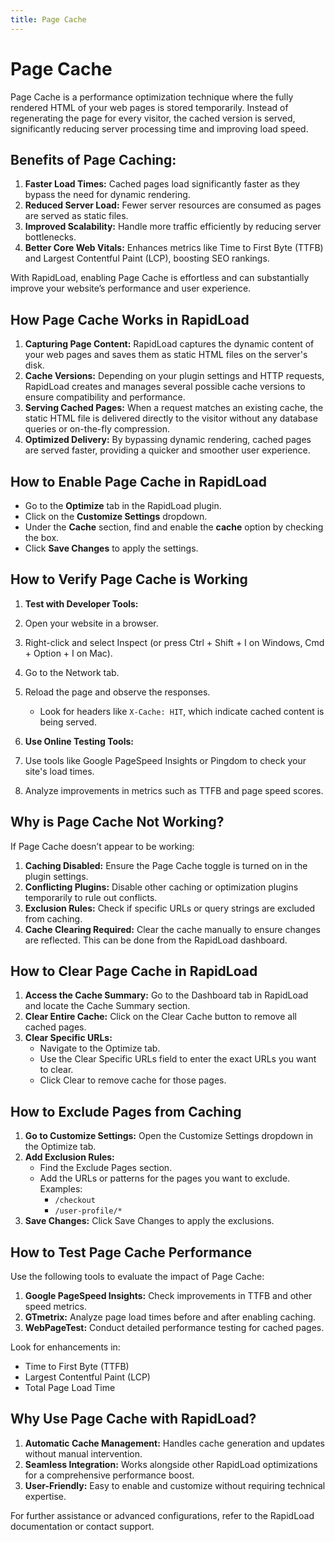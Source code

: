 ```yaml
---
title: Page Cache
--- 
```


# Page Cache

Page Cache is a performance optimization technique where the fully rendered HTML of your web pages is stored temporarily. 
Instead of regenerating the page for every visitor, the cached version is served, significantly reducing server processing time and 
improving load speed.

## Benefits of Page Caching:

1. **Faster Load Times:** Cached pages load significantly faster as they bypass the need for dynamic rendering.
2. **Reduced Server Load:** Fewer server resources are consumed as pages are served as static files.
3. **Improved Scalability:** Handle more traffic efficiently by reducing server bottlenecks.
4. **Better Core Web Vitals:** Enhances metrics like Time to First Byte (TTFB) and Largest Contentful Paint (LCP), boosting SEO rankings.

With RapidLoad, enabling Page Cache is effortless and can substantially improve your website’s performance and user experience.

## How Page Cache Works in RapidLoad

1. **Capturing Page Content:** RapidLoad captures the dynamic content of your web pages and saves them as static HTML files on the server's disk.
2. **Cache Versions:** Depending on your plugin settings and HTTP requests, RapidLoad creates and manages several possible cache versions to ensure compatibility and performance.
3. **Serving Cached Pages:** When a request matches an existing cache, the static HTML file is delivered directly to the visitor without any database queries or on-the-fly compression.
4. **Optimized Delivery:** By bypassing dynamic rendering, cached pages are served faster, providing a quicker and smoother user experience.

## How to Enable Page Cache in RapidLoad

*   Go to the **Optimize** tab in the RapidLoad plugin.
*   Click on the **Customize Settings** dropdown.
*   Under the **Cache** section, find and enable the **cache** option by checking the box.
*   Click **Save Changes** to apply the settings.

## How to Verify Page Cache is Working

1. **Test with Developer Tools:**

1. Open your website in a browser.
2. Right-click and select Inspect (or press Ctrl + Shift + I on Windows, Cmd + Option + I on Mac).
3. Go to the Network tab.
4. Reload the page and observe the responses.
    *   Look for headers like `X-Cache: HIT`, which indicate cached content is being served.

2. **Use Online Testing Tools:**

1. Use tools like Google PageSpeed Insights or Pingdom to check your site's load times.
2. Analyze improvements in metrics such as TTFB and page speed scores.

## Why is Page Cache Not Working?

If Page Cache doesn’t appear to be working:

1. **Caching Disabled:** Ensure the Page Cache toggle is turned on in the plugin settings.
2. **Conflicting Plugins:** Disable other caching or optimization plugins temporarily to rule out conflicts.
3. **Exclusion Rules:** Check if specific URLs or query strings are excluded from caching.
4. **Cache Clearing Required:** Clear the cache manually to ensure changes are reflected. This can be done from the RapidLoad dashboard.

## How to Clear Page Cache in RapidLoad

1. **Access the Cache Summary:** Go to the Dashboard tab in RapidLoad and locate the Cache Summary section.
2. **Clear Entire Cache:** Click on the Clear Cache button to remove all cached pages.
3. **Clear Specific URLs:**
    *   Navigate to the Optimize tab.
    *   Use the Clear Specific URLs field to enter the exact URLs you want to clear.
    *   Click Clear to remove cache for those pages.

## How to Exclude Pages from Caching

1. **Go to Customize Settings:** Open the Customize Settings dropdown in the Optimize tab.
2. **Add Exclusion Rules:**
    *   Find the Exclude Pages section.
    *   Add the URLs or patterns for the pages you want to exclude. Examples:
        *   `/checkout`
        *   `/user-profile/*`
3. **Save Changes:** Click Save Changes to apply the exclusions.

## How to Test Page Cache Performance

Use the following tools to evaluate the impact of Page Cache:

1. **Google PageSpeed Insights:** Check improvements in TTFB and other speed metrics.
2. **GTmetrix:** Analyze page load times before and after enabling caching.
3. **WebPageTest:** Conduct detailed performance testing for cached pages.

Look for enhancements in:

*   Time to First Byte (TTFB)
*   Largest Contentful Paint (LCP)
*   Total Page Load Time

## Why Use Page Cache with RapidLoad?

1. **Automatic Cache Management:** Handles cache generation and updates without manual intervention.
2. **Seamless Integration:** Works alongside other RapidLoad optimizations for a comprehensive performance boost.
3. **User-Friendly:** Easy to enable and customize without requiring technical expertise.

For further assistance or advanced configurations, refer to the RapidLoad documentation or contact support.